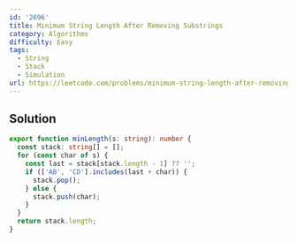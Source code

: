 ```yaml
---
id: '2696'
title: Minimum String Length After Removing Substrings
category: Algorithms
difficulty: Easy
tags:
  - String
  - Stack
  - Simulation
url: https://leetcode.com/problems/minimum-string-length-after-removing-substrings
---
```


## Solution

```typescript filename="solution.ts" copy
export function minLength(s: string): number {
  const stack: string[] = [];
  for (const char of s) {
    const last = stack[stack.length - 1] ?? '';
    if (['AB', 'CD'].includes(last + char)) {
      stack.pop();
    } else {
      stack.push(char);
    }
  }
  return stack.length;
}
```
